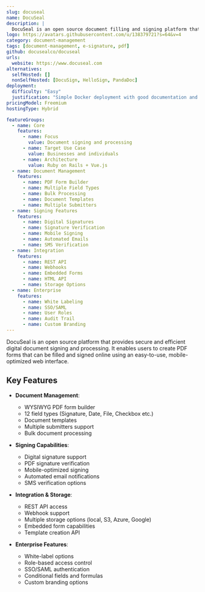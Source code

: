 ```yaml
---
slug: docuseal
name: DocuSeal
description: |
  DocuSeal is an open source document filling and signing platform that provides secure and efficient digital document processing, allowing users to create PDF forms that can be filled and signed online with an easy-to-use, mobile-optimized interface.
logo: https://avatars.githubusercontent.com/u/138379721?s=64&v=4
category: document-management
tags: [document-management, e-signature, pdf]
github: docusealco/docuseal
urls:
  website: https://www.docuseal.com
alternatives:
  selfHosted: []
  nonSelfHosted: [DocuSign, HelloSign, PandaDoc]
deployment:
  difficulty: "Easy"
  justification: "Simple Docker deployment with good documentation and multiple hosting options"
pricingModel: Freemium
hostingType: Hybrid

featureGroups:
  - name: Core
    features:
      - name: Focus
        value: Document signing and processing
      - name: Target Use Case
        value: Businesses and individuals
      - name: Architecture
        value: Ruby on Rails + Vue.js
  - name: Document Management
    features:
      - name: PDF Form Builder
      - name: Multiple Field Types
      - name: Bulk Processing
      - name: Document Templates
      - name: Multiple Submitters
  - name: Signing Features
    features:
      - name: Digital Signatures
      - name: Signature Verification
      - name: Mobile Signing
      - name: Automated Emails
      - name: SMS Verification
  - name: Integration
    features:
      - name: REST API
      - name: Webhooks
      - name: Embedded Forms
      - name: HTML API
      - name: Storage Options
  - name: Enterprise
    features:
      - name: White Labeling
      - name: SSO/SAML
      - name: User Roles
      - name: Audit Trail
      - name: Custom Branding
---
```


DocuSeal is an open source platform that provides secure and efficient digital document signing and processing. It enables users to create PDF forms that can be filled and signed online using an easy-to-use, mobile-optimized web interface.

## Key Features

- **Document Management**:

  - WYSIWYG PDF form builder
  - 12 field types (Signature, Date, File, Checkbox etc.)
  - Document templates
  - Multiple submitters support
  - Bulk document processing

- **Signing Capabilities**:

  - Digital signature support
  - PDF signature verification
  - Mobile-optimized signing
  - Automated email notifications
  - SMS verification options

- **Integration & Storage**:

  - REST API access
  - Webhook support
  - Multiple storage options (local, S3, Azure, Google)
  - Embedded form capabilities
  - Template creation API

- **Enterprise Features**:
  - White-label options
  - Role-based access control
  - SSO/SAML authentication
  - Conditional fields and formulas
  - Custom branding options
